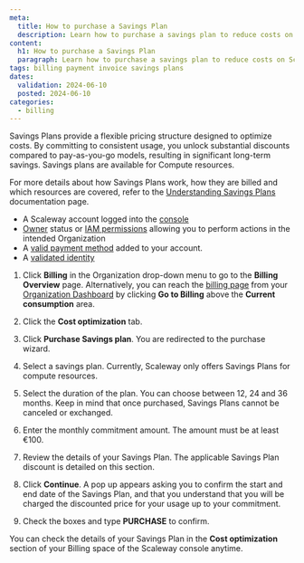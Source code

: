 ```yaml
---
meta:
  title: How to purchase a Savings Plan
  description: Learn how to purchase a savings plan to reduce costs on Scaleway services.
content:
  h1: How to purchase a Savings Plan
  paragraph: Learn how to purchase a savings plan to reduce costs on Scaleway services.
tags: billing payment invoice savings plans
dates:
  validation: 2024-06-10
  posted: 2024-06-10
categories:
  - billing
---
```


Savings Plans provide a flexible pricing structure designed to optimize costs. By committing to consistent usage, you unlock substantial discounts compared to pay-as-you-go models, resulting in significant long-term savings. Savings plans are available for Compute resources.

For more details about how Savings Plans work, how they are billed and which resources are covered, refer to the [Understanding Savings Plans](/console/billing/additional-content/understanding-savings-plans) documentation page.


<Macro id="requirements" />

- A Scaleway account logged into the [console](https://console.scaleway.com/)
- [Owner](/identity-and-access-management/iam/concepts/#owner) status or [IAM permissions](/identity-and-access-management/iam/concepts/#permission) allowing you to perform actions in the intended Organization
- A [valid payment method](/console/billing/how-to/add-payment-method/#how-to-add-a-credit-card) added to your account.
- A [validated identity](/console/account/how-to/verify-identity/)

1. Click **Billing** in the Organization drop-down menu to go to the **Billing Overview** page.
    <Message type="tip">
      Alternatively, you can reach the [billing page](https://console.scaleway.com/billing/overview/) from your [Organization Dashboard](https://console.scaleway.com/organization/) by clicking **Go to Billing** above the **Current consumption** area.
    </Message>
2. Click the **Cost optimization** tab.

3. Click **Purchase Savings plan**. You are redirected to the purchase wizard.

4. Select a savings plan.
    <Message type="note">
      Currently, Scaleway only offers Savings Plans for compute resources.
    </Message>
5. Select the duration of the plan. You can choose between 12, 24 and 36 months.
    <Message type="important">
      Keep in mind that once purchased, Savings Plans cannot be canceled or exchanged.
    </Message>
6. Enter the monthly commitment amount. The amount must be at least €100.
7. Review the details of your Savings Plan. The applicable Savings Plan discount is detailed on this section.
8. Click **Continue**.
    A pop up appears asking you to confirm the start and end date of the Savings Plan, and that you understand that you will be charged the discounted price for your usage up to your commitment.
9. Check the boxes and type **PURCHASE** to confirm.

You can check the details of your Savings Plan in the **Cost optimization** section of your Billing space of the Scaleway console anytime.